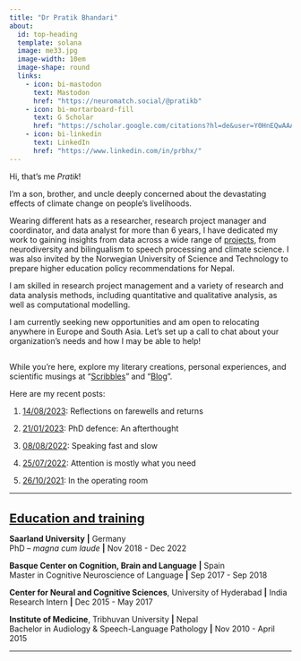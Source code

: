 ```yaml
---
title: "Dr Pratik Bhandari"
about:
  id: top-heading
  template: solana
  image: me33.jpg
  image-width: 10em
  image-shape: round
  links:
    - icon: bi-mastodon
      text: Mastodon
      href: "https://neuromatch.social/@pratikb"
    - icon: bi-mortarboard-fill
      text: G Scholar
      href: "https://scholar.google.com/citations?hl=de&user=Y0HnEQwAAAAJ&view_op=list_works&sortby=pubdate"
    - icon: bi-linkedin
      text: LinkedIn
      href: "https://www.linkedin.com/in/prbhx/"
---
```

:::{#top-heading}

Hi, that's me *Pratik*! <i class="bi bi-arrow-right-circle-fill"></i>

I’m a son, brother, and uncle deeply concerned about the devastating effects of climate change on people’s livelihoods.

:::

Wearing different hats as a researcher, research project manager and coordinator, and data analyst for more than 6 years, I have dedicated my work to gaining insights from data across a wide range of [projects](./contents/projects/index.html), from neurodiversity and bilingualism to speech processing and climate science. I was also invited by the Norwegian University of Science and Technology to prepare higher education policy recommendations for Nepal.

I am skilled in research project management and a variety of research and data analysis methods, including quantitative and qualitative analysis, as well as computational modelling.

I am currently seeking new opportunities and am open to relocating anywhere in Europe and South Asia. Let’s set up a call to chat about your organization’s needs and how I may be able to help! 
<a href=./contents/contact.html><span class="bi bi-envelope-at-fill"></span></a>

<!--I am skilled in a variety of data analysis methods, including quantitative and qualitative analysis as well as computational modeling. Currently, I am studying the complex interaction of different cyclical events (e.g., El Niño-Southern Oscillation) and deforestation and their effects on rainfall and cereal production in the Congo River Basin.-->
---

While you're here, explore my literary creations, personal experiences, and scientific musings at "[Scribbles](./contents/literature/index.html)" and "[Blog](./contents/blog/index.html)".

Here are my recent posts:

<!-- 1. [13/03/2023](./contents/blog/posts/2023-03-13_nepal-iq-myth/index.html): The danger and false promise of IQ -->
    
1. [14/08/2023](./contents/blog/posts/2023-08-14_live-n-leave/index.html): Reflections on farewells and returns
    
2. [21/01/2023](./contents/blog/posts/2023-01-21_phd-afterthought/index.html): PhD defence: An afterthought
    
3. [08/08/2022](./contents/blog/posts/2022-08-08_speech-rate/index.html): Speaking fast and slow
    
4. [25/07/2022](./contents/blog/posts/2022-07-25_attention-prediction/index.html): Attention is mostly what you need
    
5. [26/10/2021](./contents/literature/posts/2021-10-26-operation-room/index.html): In the operating room

---

<!--Below, you'll see my <a href="#education-section">academic qualifications</a>.
A full list of academic publications, presentations, and talks is available [here](http://sites.google.com/view/pratik-bhandari/publications).
And [here](./contents/projects/index.html), you can find the academic research projects I have undertaken.-->

<u><h1 id="education-section" style="text-align: left; font-size: 22px;">Education and training</h1></u>

**Saarland University** **|** Germany\
PhD -- *magna cum laude* **|** Nov 2018 - Dec 2022\

**Basque Center on Cognition, Brain and Language** **|** Spain\
Master in Cognitive Neuroscience of Language **|** Sep 2017 - Sep 2018\

**Center for Neural and Cognitive Sciences**, University of Hyderabad **|** India\
Research Intern **|** Dec 2015 - May 2017\

**Institute of Medicine**, Tribhuvan University **|** Nepal\
Bachelor in Audiology & Speech-Language Pathology **|** Nov 2010 - April 2015

---
<!-- 
<u><h1 style="text-align: left; font-size: 22px;">Selected publications</h1></u>

**Bhandari, P** (2022). Interaction of top-down and bottom-up processes in spoken language comprehension. [Doctoral dissertation, Saarland University]. *Saarländische Universitäts-und Landesbibliothek*. doi:10.22028/D291-38594. [[html](https://pratik-bhandari.github.io/contents/html-phd/index.html/)]

**Bhandari, P.**, Demberg, V., & Kray, J. (2022). Predictability effects in degraded speech comprehension are reduced as a function of attention. *Language and Cognition, 14*(4), 534-551. [[html](https://doi.org/10.1017/langcog.2022.16)][[pdf](https://mfr.osf.io/render?url=https%3A%2F%2Fosf.io%2Fdownload%2Ftdvhs%2F%3Fdirect%3D%26mode%3Drender)]

**Bhandari, P.**, Prasad, S., & Mishra, R.K. (2020). High proficient bilinguals bring in higher executive control when encountering diverse interlocutors. *Journal of Cultural Cognitive Science. 4*(2), 201-215. [[html](https://doi.org/10.1007/s41809-020-00060-7)] [[pdf](https://mfr.osf.io/render?url=https%3A%2F%2Fosf.io%2Fdownload%2Ffm8da%2F%3Fdirect%3D%26mode%3Drender)]

**Bhandari, P.**, & Khanal, P. (2016). Pride in autistic diversity: against treatment or for inclusion? *The Lancet, 388*(10059), 24477. [[html](https://doi.org/10.1016/S0140-6736(16)32176-6)]
-->

<!-- <p style="font-size: 20px;">Please find all publications and presentations <a href="https://sites.google.com/view/pratik-bhandari/publications">here</a></p> -->
